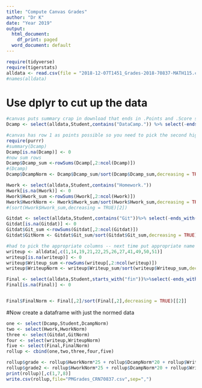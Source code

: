 ```yaml
---
title: "Compute Canvas Grades"
author: "Dr K"
date: "Year 2019"
output:
  html_document:
    df_print: paged
  word_document: default
---
```


```r
require(tidyverse)
require(tigerstats)
alldata <- read.csv(file = "2018-12-07T1451_Grades-2018-70837-MATH115.csv")
#names(alldata)
```

# Use dplyr to cut up the data

```r
#canvas puts summary crap in download that ends in .Points and .Score so it gets removed with select(-ends_with) 
Dcamp <- select(alldata,Student,contains("DataCamp.")) %>% select(-ends_with(".Points"))%>% select(-ends_with(".Score"))
```



```r
#canvas has row 1 as points possible so you need to pick the second highest point to get the highest student score
require(purrr)
#summary(Dcamp)
Dcamp[is.na(Dcamp)] <- 0
#now sum rows
Dcamp$Dcamp_sum <-rowSums(Dcamp[,2:ncol(Dcamp)]) 
#(Dcamp)
Dcamp$DcampNorm <- Dcamp$Dcamp_sum/sort(Dcamp$Dcamp_sum,decreasing = TRUE)[[2]]
``` 

```r
Hwork <- select(alldata,Student,contains("Homework.")) 
Hwork[is.na(Hwork)] <- 0
Hwork$Hwork_sum <-rowSums(Hwork[,2:ncol(Hwork)]) 
Hwork$HworkNorm <- Hwork$Hwork_sum/sort(Hwork$Hwork_sum,decreasing = TRUE)[[2]]
#(sort(Hwork$Hwork_sum,decreasing = TRUE)[2])
```

```r
Gitdat <- select(alldata,Student,contains("Git"))%>% select(-ends_with(".Points"))%>% select(-ends_with(".Score"))%>% select(-contains("DataCamp"))
Gitdat[is.na(Gitdat)] <- 0
Gitdat$Git_sum <-rowSums(Gitdat[,2:ncol(Gitdat)]) 
Gitdat$GitNorm <- Gitdat$Git_sum/sort(Gitdat$Git_sum,decreasing = TRUE)[[2]]
```
```r
#had to pick the appropriate columns -- next time put appropriate name in canvas assignment name and retrieve with select command
writeup <- alldata[,c(1,14,19,21,22,25,26,27,41,49,50,51)]
writeup[is.na(writeup)] <- 0
writeup$Writeup_sum <-rowSums(writeup[,2:ncol(writeup)])
writeup$WriteupNorm <- writeup$Writeup_sum/sort(writeup$Writeup_sum,decreasing = TRUE)[[2]]
```

```r
Final <- select(alldata,Student,starts_with("fin"))%>%select(-ends_with(".Points"))%>% select(-ends_with(".Score"))
Final[is.na(Final)] <- 0


Final$FinalNorm <- Final[,2]/sort(Final[,2],decreasing = TRUE)[[2]]
```

  
######################################################

#Now create a dataframe with just the normed data

```r
one <- select(Dcamp,Student,DcampNorm)
two <- select(Hwork,HworkNorm)
three <- select(Gitdat,GitNorm)
four <- select(writeup,WriteupNorm)
five <- select(Final,FinalNorm)
rollup <- cbind(one,two,three,four,five)
```


```r
rollup$grade <- rollup$HworkNorm*25 + rollup$DcampNorm*20 + rollup$WriteupNorm*20 + rollup$GitNorm*10 + rollup$FinalNorm*25
rollup$grade2 <- rollup$HworkNorm*25 + rollup$DcampNorm*20 + rollup$WriteupNorm*25 + rollup$GitNorm*5 + rollup$FinalNorm*25
print(rollup)[,c(1,7,8)]
write.csv(rollup,file="PMGrades_CRN70837.csv",sep=",")
```
  

